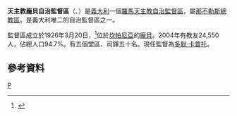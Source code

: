 {{Infobox Roman Catholic diocese
|Roman Catholic Diocese of = 天主教龐貝自治監督區
|Latin name of diocese = Praelatura Territorialis Pompeiana seu <br>Beatissimae Virginis Mariae a SS.mo Rosario
|image =Pompei duomo.jpg
|caption =龐貝玫瑰聖母朝聖堂
|location = [[義大利|義大利]]
|territory = [[坎帕尼亞|坎帕尼亞]]
|population = 24,550
|rite = 拉丁禮
|patron = 
|province = 那不勒斯
|established = 1962年
|cathedral = [[龐貝玫瑰聖母朝聖堂|龐貝玫瑰聖母朝聖堂]]
|副主教座堂 =
|leadership = 監督
|website =http://www.santuario.it/
|教宗 = 
|metropolitan =多默·卡普托
|ordinary = 
|coadjutor bishop = 
|emeritus = 
}}
'''天主教龐貝自治監督區'''（{{lang-la|Praelatura Territorialis Pompeiana seu Beatissimae Virginis Mariae a SS.mo Rosario}}、{{lang-it|Prelatura Territoriale di  Pompei}}）是[[義大利|義大利]]一個[[羅馬天主教|羅馬天主教]][[自治監督區|自治監督區]]，屬[[天主教那不勒斯總教區|那不勒斯總教區]]。是義大利唯二的自治監督區之一。

監督區成立於1926年3月20日，<ref>{{cite journal
|journal=[[宗座公報|宗座公報]]
|publisher=梵蒂岡出版社
|date=1926年
|volume=18
|title=''Beatissimae Virginis Mariae''
|page=403-406
|url=http://www.vatican.va/archive/aas/documents/AAS%2018%20%5B1926%5D%20-%20ocr.pdf
|access-date=2013-05-15
|archive-date=2010-03-27
|archive-url=https://web.archive.org/web/20100327071027/http://www.vatican.va/archive/aas/documents/AAS%2018%20%5B1926%5D%20-%20ocr.pdf
|dead-url=no
}}</ref>位於[[坎帕尼亞|坎帕尼亞]]的[[龐貝|龐貝]]。2004年有教友24,550人，佔總人口94.7%。有五個堂區、司鐸五十名。現任監督為[[多默·卡普托|多默·卡普托]]。

==參考資料==
{{reflist}}

{{意大利天主教教區}}

[[Category:意大利天主教教區|P]]